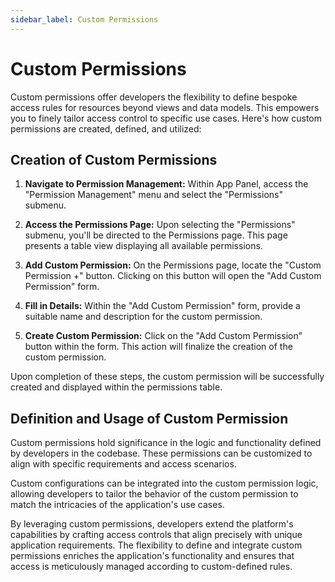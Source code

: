 ```yaml
---
sidebar_label: Custom Permissions
---
```


# Custom Permissions

Custom permissions offer developers the flexibility to define bespoke access rules for resources beyond views and data models. This empowers you to finely tailor access control to specific use cases. Here's how custom permissions are created, defined, and utilized:

## Creation of Custom Permissions

1. **Navigate to Permission Management:**
   Within App Panel, access the "Permission Management" menu and select the "Permissions" submenu.

2. **Access the Permissions Page:**
   Upon selecting the "Permissions" submenu, you'll be directed to the Permissions page. This page presents a table view displaying all available permissions.

3. **Add Custom Permission:**
   On the Permissions page, locate the "Custom Permission +" button. Clicking on this button will open the "Add Custom Permission" form.

4. **Fill in Details:**
   Within the "Add Custom Permission" form, provide a suitable name and description for the custom permission.

5. **Create Custom Permission:**
   Click on the "Add Custom Permission" button within the form. This action will finalize the creation of the custom permission.

Upon completion of these steps, the custom permission will be successfully created and displayed within the permissions table.

## Definition and Usage of Custom Permission

Custom permissions hold significance in the logic and functionality defined by developers in the codebase. These permissions can be customized to align with specific requirements and access scenarios.

Custom configurations can be integrated into the custom permission logic, allowing developers to tailor the behavior of the custom permission to match the intricacies of the application's use cases.

By leveraging custom permissions, developers extend the platform's capabilities by crafting access controls that align precisely with unique application requirements. The flexibility to define and integrate custom permissions enriches the application's functionality and ensures that access is meticulously managed according to custom-defined rules.
